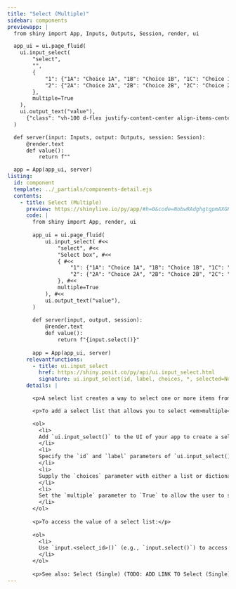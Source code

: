 ```yaml
---
title: "Select (Multiple)"
sidebar: components 
previewapp: |
  from shiny import App, Inputs, Outputs, Session, render, ui

  app_ui = ui.page_fluid(
    ui.input_select(
        "select",
        "",
        {
            "1": {"1A": "Choice 1A", "1B": "Choice 1B", "1C": "Choice 1C"},
            "2": {"2A": "Choice 2A", "2B": "Choice 2B", "2C": "Choice 2C"}
        },
        multiple=True        
    ),
    ui.output_text("value"),
      {"class": "vh-100 d-flex justify-content-center align-items-center px-4"}
  )

  def server(input: Inputs, output: Outputs, session: Session):
      @render.text
      def value():
          return f""

  app = App(app_ui, server)
listing:
  id: component
  template: ../_partials/components-detail.ejs
  contents:
    - title: Select (Multiple)
      preview: https://shinylive.io/py/app/#h=0&code=NobwRAdghgtgpmAXGKAHVA6VBPMAaMAYwHsIAXOcpMAMwCdiYACAZwAsBLCbJjmVYnTJMAgujxM6lACZw6EgK4cAOhFVpUAfSVMAvEyVYoAcziaaAGyXSAFKqYODHDF1QKymlnAtxCZG0wAxAA8wfaOEcpgXj5+URIhYRARkWAAyt6+wgBGxAAe8UGh4SlMIEVJpaVRAIxRiGW1IvVMUQDCbMQchHBMNc34rWA1AEIt7Z3dvaOFtW3jYB1dPX3zYAC+CcXJVakATC0gUXsDDRPLvSezYHtjSENLU0y313trZ4uTK29R6xUlKU2-x2pRgCgsZA4qB8ugAKnQFL1EgCAJRbSqOQzEdxuDwUPL+KIANygVjgUTRqhRqlUshorDkRLkNlc7gk2LIuIkXhYLA4pBRiABAAEObiRVIILI6Bh8WQAXSmCSyTZBQCIlIyAo6MkaFEQKyyBgYllVesojToOg9KJ0DYNNoONzGXIURsALpAA
      code: |
        from shiny import App, render, ui
        
        app_ui = ui.page_fluid(
            ui.input_select( #<<
                "select", #<<
                "Select box", #<<
                { #<<
                    "1": {"1A": "Choice 1A", "1B": "Choice 1B", "1C": "Choice 1C"}, #<<
                    "2": {"2A": "Choice 2A", "2B": "Choice 2B", "2C": "Choice 2C"} #<<
                }, #<<
                multiple=True
            ), #<<
            ui.output_text("value"),
        )
        
        def server(input, output, session):
            @render.text
            def value():
                return f"{input.select()}"
        
        app = App(app_ui, server)
      relevantfunctions:
        - title: ui.input_select
          href: https://shiny.posit.co/py/api/ui.input_select.html
          signature: ui.input_select(id, label, choices, *, selected=None, multiple=False, selectize=False, width=None, size=None)
      details: |

        <p>A select list creates a way to select one or more items from a list.</p>

        <p>To add a select list that allows you to select <em>multiple</em> items to your app: </p>

        <ol>
          <li>
          Add `ui.input_select()` to the UI of your app to create a select list. Where you call this function will determine where the select list appears within the app's layout. 
          </li>
          <li>
          Specify the `id` and `label` parameters of `ui.input_select()` to define the identifier and label of the select list.
          </li>
          <li>
          Supply the `choices` parameter with either a list or dictionary of choices. If `choices` is a list, its elements become the select list values and labels. If `choices` is a dictionary, `ui.input_select()` uses the dictionary keys as the list values and the dictionary values as the list labels. 
          </li>
          <li>
          Set the `multiple` parameter to `True` to allow the user to select multiple items at once. By default, `multiple` is `False`.
          </li>
        </ol>
        
        <p>To access the value of a select list:</p>
        
        <ol>
          <li>
          Use `input.<select_id>()` (e.g., `input.select()`) to access the selected value(s). The server value of a select list is a list of strings.
          </li>
        </ol>
        
        <p>See also: Select (Single) (TODO: ADD LINK TO Select (Single) HERE)</p>
---
```


:::{.component}
:::

